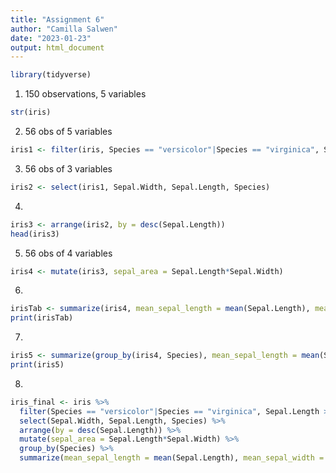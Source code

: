 ```yaml
---
title: "Assignment 6"
author: "Camilla Salwen"
date: "2023-01-23"
output: html_document
---
```


```r
library(tidyverse)
```

1. 150 observations, 5 variables
```r
str(iris)
```


2. 56 obs of 5 variables
```r
iris1 <- filter(iris, Species == "versicolor"|Species == "virginica", Sepal.Length > 6, Sepal.Width > 2.5) 

```

3. 56 obs of 3 variables
```r
iris2 <- select(iris1, Sepal.Width, Sepal.Length, Species)
```

4.
```r
iris3 <- arrange(iris2, by = desc(Sepal.Length))
head(iris3)
```

5. 56 obs of 4 variables
```r
iris4 <- mutate(iris3, sepal_area = Sepal.Length*Sepal.Width)
```

6. 
```r
irisTab <- summarize(iris4, mean_sepal_length = mean(Sepal.Length), mean_sepal_width = mean(Sepal.Width), sample_size = n())
print(irisTab)
```

7. 
```r
iris5 <- summarize(group_by(iris4, Species), mean_sepal_length = mean(Sepal.Length), mean_sepal_width = mean(Sepal.Width), sample_size = n())
print(iris5)
```

8. 

```r
iris_final <- iris %>%
  filter(Species == "versicolor"|Species == "virginica", Sepal.Length > 6, Sepal.Width > 2.5) %>%
  select(Sepal.Width, Sepal.Length, Species) %>%
  arrange(by = desc(Sepal.Length)) %>%
  mutate(sepal_area = Sepal.Length*Sepal.Width) %>%
  group_by(Species) %>%
  summarize(mean_sepal_length = mean(Sepal.Length), mean_sepal_width = mean(Sepal.Width), sample_size = n())
  
  
```




